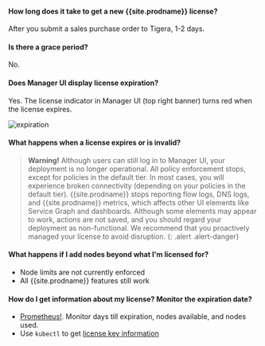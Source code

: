 #### How long does it take to get a new {{site.prodname}} license?  
   After you submit a sales purchase order to Tigera, 1-2 days.

#### Is there a grace period? 
   No.

#### Does Manager UI display license expiration?
   Yes. The license indicator in Manager UI (top right banner) turns red when the license expires.

   ![expiration]({{site.baseurl}}/images/expiration.png)


#### What happens when a license expires or is invalid?  
   
   >**Warning!** Although users can still log in to Manager UI, your deployment is no longer operational. All policy enforcement stops, except for policies in the default tier. In most cases, you will experience broken connectivity (depending on your policies in the default tier). {{site.prodname}} stops reporting flow logs, DNS logs, and {{site.prodname}} metrics, which affects other UI elements like Service Graph and dashboards. Although some elements may appear to work, actions are not saved, and you should regard your deployment as non-functional. We recommend that you proactively managed your license to avoid disruption.
   {: .alert .alert-danger}

#### What happens if I add nodes beyond what I'm licensed for?

- Node limits are not currently enforced
- All {{site.prodname}} features still work

#### How do I get information about my license? Monitor the expiration date?  
   - [Prometheus!]({{site.baseurl}}/maintenance/monitor/metrics/license-agent). Monitor days till expiration, nodes available, and nodes used.
   - Use `kubectl` to get [license key information]({{site.baseurl}}/reference/resources/licensekey#viewing-information-about-your-license-key)